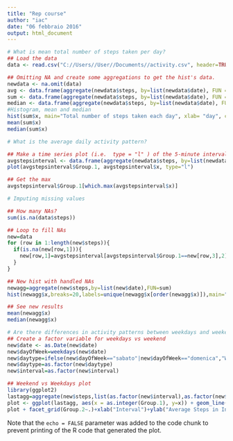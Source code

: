 ```yaml
---
title: "Rep course"
author: "iac"
date: "06 febbraio 2016"
output: html_document
---
```



```r
# What is mean total number of steps taken per day?
## Load the data 
data <- read.csv("C://Users//User//Documents//activity.csv", header=TRUE, sep=",")

## Omitting NA and create some aggregations to get the hist's data.
newdata <- na.omit(data)
avg <- data.frame(aggregate(newdata$steps, by=list(newdata$date), FUN = mean)) 
sum <- data.frame(aggregate(newdata$steps, by=list(newdata$date), FUN = sum))
median <- data.frame(aggregate(newdata$steps, by=list(newdata$date), FUN = median))
#Histogram, mean and median
hist(sum$x, main="Total number of steps taken each day", xlab= "day", col=c("blue"), breaks=20)
mean(sum$x)
median(sum$x)

# What is the average daily activity pattern?

## Make a time series plot (i.e.  type = "l" ) of the 5-minute interval (x-axis) and the average number of steps taken, averaged across all days (y-axis)
avgstepsinterval <- data.frame(aggregate(newdata$steps, by=list(newdata$interval), FUN = mean))
plot(avgstepsinterval$Group.1, avgstepsinterval$x, type="l")

## Get the max
avgstepsinterval$Group.1[which.max(avgstepsinterval$x)]

# Imputing missing values

## How many NAs?
sum(is.na(data$steps))

## Loop to fill NAs
new=data
for (row in 1:length(new$steps)){
  if(is.na(new[row,1])){
    new[row,1]=avgstepsinterval[avgstepsinterval$Group.1==new[row,3],2]
  }
}

## New hist with handled NAs
newagg=aggregate(new$steps,by=list(new$date),FUN=sum)
hist(newagg$x,breaks=20,labels=unique(newagg$x[order(newagg$x)]),main="Histogram of steps by day",xlab="Steps")

## See new results
mean(newagg$x)
median(newagg$x)

# Are there differences in activity patterns between weekdays and weekends?
## Create a factor variable for weekdays vs weekend
new$date <- as.Date(new$date)
new$dayOfWeek=weekdays(new$date)
new$daytype=ifelse(new$dayOfWeek=="sabato"|new$dayOfWeek=="domenica","Weekend","Weekday")
new$daytype=as.factor(new$daytype)
new$interval=as.factor(new$interval)

## Weekend vs Weekdays plot
library(ggplot2)
lastagg=aggregate(new$steps,list(as.factor(new$interval),as.factor(new$daytype)),mean)
plot <- ggplot(lastagg, aes(x = as.integer(Group.1), y=x)) + geom_line()
plot + facet_grid(Group.2~.)+xlab("Interval")+ylab("Average Steps in Interval")

```

Note that the `echo = FALSE` parameter was added to the code chunk to prevent printing of the R code that generated the plot.
